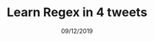---
title: 'Learn Regex in 4 tweets'
date: '09/12/2019'
category: 'Link'
tags:
  - JavaScript
type: 'note'
link: 'https://twitter.com/s0md3v/status/1171394403065155584?s=03'
---